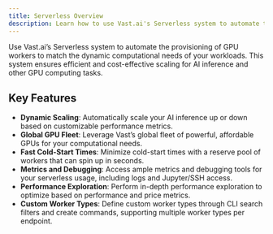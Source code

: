 ```yaml
---
title: Serverless Overview
description: Learn how to use Vast.ai's Serverless system to automate the provisioning of GPU workers to match the dynamic computational needs of your workloads.
---
```


Use Vast.ai’s Serverless system to automate the provisioning of GPU workers to match the dynamic computational needs of your workloads. This system ensures efficient and cost-effective scaling for AI inference and other GPU computing tasks.

## Key Features

- **Dynamic Scaling**: Automatically scale your AI inference up or down based on customizable performance metrics.
- **Global GPU Fleet**: Leverage Vast’s global fleet of powerful, affordable GPUs for your computational needs.
- **Fast Cold-Start Times**: Minimize cold-start times with a reserve pool of workers that can spin up in seconds.
- **Metrics and Debugging**: Access ample metrics and debugging tools for your serverless usage, including logs and Jupyter/SSH access.
- **Performance Exploration**: Perform in-depth performance exploration to optimize based on performance and price metrics.
- **Custom Worker Types**: Define custom worker types through CLI search filters and create commands, supporting multiple worker types per endpoint.

